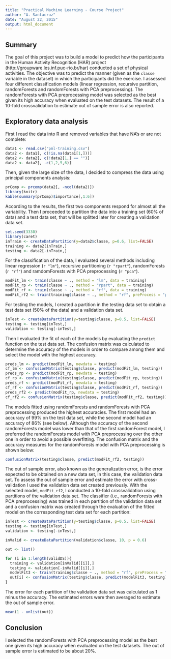 ```yaml
---
title: "Practical Machine Learning - Course Project"
author: "A. Santacruz"
date: "August 22, 2015"
output: html_document
---
```


## Summary
The goal of this project was to build a model to predict how the participants in the Human Activity Recognition (HAR) project (http://groupware.les.inf.puc-rio.br/har) conducted a set of physical activities. The objective was to predict the manner (given as the `classe` variable in the dataset) in which the participants did the exercise. I assessed four different classification models (linear regression, recursive partition, randomForests and randomForests with PCA preprocessing). The randomForests with PCA preprocessing model was selected as the best given its high accuracy when evaluated on the test datasets. The result of a 10-fold crossvalidation to estimate out of sample error is also reported. 

## Exploratory data analysis

First I read the data into R and removed variables that have NA's or are not complete:

```r
data1 <- read.csv("pml-training.csv")
data2 <- data1[, c(!is.na(data1[1,]))]
data2 <- data2[, c(!data2[1,] == "")]
data2 <- data2[, -c(1,2,5,6)]
```

Then, given the large size of the data, I decided to compress the data using principal components analysis:

```r
prComp <- prcomp(data2[, -ncol(data2)])
library(knitr)
kable(summary(prComp)$importance[,1:6])
```

According to the results, the first two components respond for almost all the variability. Then I proceeded to partition the data into a training set (60% of data) and a test data set, that will be splitted later for creating a validation data set.

```r
set.seed(3330)
library(caret)
inTrain <- createDataPartition(y=data2$classe, p=0.6, list=FALSE)
training <- data2[inTrain,]
testing <- data2[-inTrain,]
```

For the classification of the data, I evaluated several methods including linear regression (`r "lm"`), recursive partitioning (`r "rpart"`), randomForests (`r "rf"`) and ramdomForests with PCA preprocessing (`r "pca"`).

```r
modFit_lm <- train(classe ~ ., method = "lm", data = training)
modFit_rp <- train(classe ~ ., method = "rpart", data = training)
modFit_rf <- train(classe ~ ., method = "rf", data = training)
modFit_rf2 <- train(training$classe ~ ., method = "rf", preProcess = "pca", data = training)
```

For testing the models, I created a partition in the testing data set to obtain a test data set (50% of the data) and a validation data set.

```r
inTest <- createDataPartition(y=testing$classe, p=0.5, list=FALSE)
testing <- testing[inTest,]
validation <- testing[-inTest,]
```

Then I evaluated the fit of each of the models by evaluating the `predict` function on the test data set. The confusion matrix was calculated to determine the accuracy of the models in order to compare among them and select the model with the highest accuracy. 

```r
preds_lm <- predict(modFit_lm, newdata = testing)
cf_lm <- confusionMatrix(testing$classe, predict(modFit_lm, testing))
preds_rp <- predict(modFit_rp, newdata = testing)
cf_rp <- confusionMatrix(testing$classe, predict(modFit_rp, testing))
preds_rf <- predict(modFit_rf, newdata = testing)
cf_rf <- confusionMatrix(testing$classe, predict(modFit_rf, testing))
preds_rf2 <- predict(modFit_rp, newdata = testing)
cf_rf2 <- confusionMatrix(testing$classe, predict(modFit_rf2, testing))
```

The models fitted using randomForests and randomForests with PCA preprocessing produced the highest accuracies. The first model had an accuracy of 99% on the test data set, while the second model had an accuracy of 86% (see below). Although the accuracy of the second randomForests model was lower than that of the first randomForest model, I preferred the randomForests model with PCA preprocessing over the other one in order to avoid a possible overfitting. The confusion matrix and the accuracy measures for the randomForests model with PCA preprocessing is shown below:  

```r
confusionMatrix(testing$classe, predict(modFit_rf2, testing))
```

The out of sample error, also known as the generalization error, is the error expected to be obtained on a new data set, in this case, the validation data set. To assess the out of sample error and estimate the error with cross-validation I used the validation data set created previously. With the selected model, `modFit_rf2`, I conducted a 10-fold crossvalidation using partitions of the validation data set. The classifier (i.e., randomForests with PCA preprocessing) was trained in each partition of the validation data set and a confusion matrix was created through the evaluation of the fitted model on the corresponding test data set for each partition:

```r
inTest <- createDataPartition(y=testing$classe, p=0.5, list=FALSE)
testing <- testing[inTest,]
validation <- testing[-inTest,]

inValid <- createDataPartition(validation$classe, 10, p = 0.6)

out <- list()

for (i in 1:length(validDS)){
  training <- validation[inValid[[i]],]
  testing <- validation[-inValid[[i]],]
  modelFit3 <- train(training$classe ~ ., method = "rf", preProcess = "pca", data = training)
  out[i] <- confusionMatrix(testing$classe, predict(modelFit3, testing))$overall[1]
}
```

The error for each partition of the validation data set was calculated as 1 minus the accuracy. The estimated errors were then averaged to estimate the out of sample error. 

```r
mean(1 - unlist(out))
```

## Conclusion

I selected the randomForests with PCA preprocessing model as the best one given its high accuracy when evaluated on the test datasets. The out of sample error is estimated to be about 20%.
